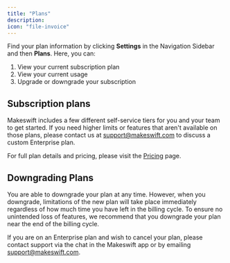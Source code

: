 ```yaml
---
title: "Plans"
description:
icon: "file-invoice"
---
```


Find your plan information by clicking **Settings** in the Navigation Sidebar and then **Plans**. Here, you can:

1. View your current subscription plan
2. View your current usage
3. Upgrade or downgrade your subscription

## Subscription plans

Makeswift includes a few different self-service tiers for you and your team to get started. If you need higher limits or features that aren't available on those plans, please contact us at [support@makeswift.com](mailto:support@makeswift.com) to discuss a custom Enterprise plan.

For full plan details and pricing, please visit the [Pricing](https://makeswift.com/pricing) page.

## Downgrading Plans

You are able to downgrade your plan at any time. However, when you downgrade, limitations of the new plan will take place immediately regardless of how much time you have left in the billing cycle. To ensure no unintended loss of features, we recommend that you downgrade your plan near the end of the billing cycle.

If you are on an Enterprise plan and wish to cancel your plan, please contact support via the chat in the Makeswift app or by emailing [support@makeswift.com](mailto:support@makeswift.com).
